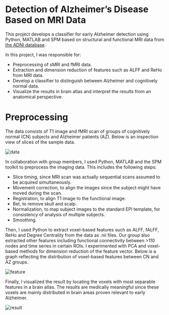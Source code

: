 # Detection of Alzheimer’s Disease Based on MRI Data

This project develops a classifier for early Alzheimer detection using Python, MATLAB and SPM based on structural and functional MRI data from [the ADNI database](http://adni.loni.usc.edu/).

In this project, I was responsible for:
- Preprocessing of sMRI and fMRI data.
- Extraction and dimension reduction of features such as ALFF and ReHo from MRI data.
- Develop a classifier to distinguish between Alzheimer and cognitively normal data.
- Visualize the results in brain atlas and interpret the results from an anatomical perspective.

# Preprocessing

The data consists of T1 image and fMRI scan of groups of cognitively normal (CN) subjects and Alzheimer patients (AZ). Below is an inspection view of slices of the sample data.

![data](/images/projects/mri-classification/mri-project-data.png)

In collaboration with group members, I used Python, MATLAB and the SPM toolkit to preprocess the imaging data. This includes the following steps:
- Slice timing, since MRI scan was actually sequential scans assumed to be acquired simultaneously.
- Movement correction, to align the images since the subject might have moved during the scan.
- Registration, to align T1 image to the functional image.
- Bet, to remove skull and scalp.
- Normalization, to map subject images to the standard EPI template, for consistency of analysis of multiple subjects.
- Smoothing.

Then, I used Python to extract voxel-based features such as ALFF, fALFF, ReHo and Degree Centrality from the data as .nii files. Our group also extracted other features including functional connectivity between >110 nodes and time series in certain ROIs. I experimented with PCA and voxel-based methods for dimension reduction of the feature vector. Below is a graph reflecting the distribution of voxel-based features between CN and AZ groups.

![feature](/images/projects/mri-classification/mri-project-feature.png)

Finally, I visualized the result by locating the voxels with most separable features in a brain atlas. The results are medically meaningful since these voxels are mainly distributed in brain areas proven relevant to early Alzheimer.

![result](/images/projects/mri-classification/mri-project-result.png)